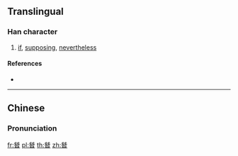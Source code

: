 ==Translingual==
{{Han etyl}}

===Han character===
{{Han char|rn=73|rad=曰|as=08|sn=12|four=11601|canj=MUA|ids=⿱⿰旡旡曰}}

# [[if]], [[supposing]], [[nevertheless]]

====References====
* {{Han ref|kx=0503.070|dkj=14302|dj=0878.010|hdz=21518.020|uh=6701|ud=26369|bh=D9A9|bd=55721}}

----

==Chinese==
{{zh-forms}}

===Pronunciation===
{{zh-pron
|m=cǎn
|c=caam2
|mc=y
|oc=y
|ma=
|cat=conj,v,adv
}}

[[fr:朁]]
[[pl:朁]]
[[th:朁]]
[[zh:朁]]